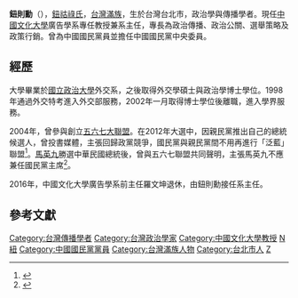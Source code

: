'''鈕則勳'''（{{bd|1968年||||}}），[[鈕祜祿氏|鈕祜祿氏]]，[[台灣滿族|台灣滿族]]，生於台灣台北市，政治學與傳播學者。現任[[中國文化大學|中國文化大學]]廣告學系專任教授兼系主任，專長為政治傳播、政治公關、選舉策略及政策行銷。曾為中國國民黨員並擔任中國國民黨中央委員。

== 經歷 ==
大學畢業於[[國立政治大學|國立政治大學]]外交系，之後取得外交學碩士與政治學博士學位。1998年通過外交特考進入外交部服務，2002年一月取得博士學位後離職，進入學界服務。

2004年，曾參與創立[[五六七大聯盟|五六七大聯盟]]。在2012年大選中，因親民黨推出自己的總統候選人，曾投書媒體，主張回歸政黨競爭，國民黨與親民黨間不用再進行「泛藍」聯盟<ref>{{cite news|author1=鈕則勳|title=重新思考「泛藍團結」|url=http://www.appledaily.com.tw/appledaily/article/headline/20110727/33554917/|accessdate=2016-11-22|agency=台灣蘋果日報|date=2011-07-27|archive-date=2016-11-22|archive-url=https://web.archive.org/web/20161122222611/http://www.appledaily.com.tw/appledaily/article/headline/20110727/33554917/|dead-url=no}}</ref>。[[馬英九|馬英九]]勝選中華民國總統後，曾與五六七聯盟共同聲明，主張馬英九不應兼任國民黨主席<ref>{{Cite web|url=http://www.libertytimes.com.tw/2013/new/may/3/today-p9.htm|language=zh-tw|author=彭顯鈞|title=國民黨五六七聯盟 籲馬免兼黨魁|publisher=自由時報|6=|date=2013-05-03|accessdate=2013-05-24|archive-date=2013-07-18|archive-url=https://web.archive.org/web/20130718102011/http://www.libertytimes.com.tw/2013/new/may/3/today-p9.htm|dead-url=no}}</ref>。

2016年，中國文化大學廣告學系前主任羅文坤退休，由鈕則勳接任系主任。

== 參考文獻 ==
{{reflist|2}}

[[Category:台灣傳播學者|Category:台灣傳播學者]]
[[Category:台灣政治學家|Category:台灣政治學家]]
[[Category:中國文化大學教授|Category:中國文化大學教授]]
[[Category:國立政治大學國際事務學院校友|N紐]]
[[Category:中國國民黨黨員|Category:中國國民黨黨員]]
[[Category:台灣滿族人物|Category:台灣滿族人物]]
[[Category:台北市人|Category:台北市人]]
[[Category:鈕姓|Z]]